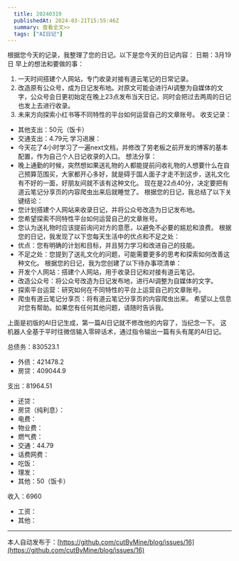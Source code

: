 ```yaml
---
  title: 20240319
  publishedAt: 2024-03-21T15:55:46Z
  summary: 查看全文>>
  tags: ["AI日记"]
---
```


根据您今天的记录，我整理了您的日记。以下是您今天的日记内容：
日期：3月19日
早上的想法和要做的事：
1. 一天时间搭建个人网站，专门收录对接有道云笔记的日常记录。
2. 改造原有公众号，成为日记发布地。对原文可能会进行AI调整为自媒体的文字，公众号会日更初始定在晚上23点发布当天日记，同时会把过去两周的日记也发上去进行收录。
3. 未来方向探索小红书等不同特性的平台如何运营自己的文章账号。
收支记录：
- 其他支出：50元（饭卡）
- 交通支出：4.79元
学习进展：
- 今天花了4小时学习了一遍next文档，并修改了劳老板之前开发的博客的基本配置，作为自己个人日记收录的入口。
想法分享：
- 晚上通勤的时候，突然想如果送礼物的人都能提前问收礼物的人想要什么在自己预算范围买，大家都开心多好，就是碍于国人面子才走不到这步，送礼文化有不好的一面，好朋友间就不该有这种文化。
现在是22点40分，决定要把有道云笔记分享页的内容爬虫出来后就睡觉了。
根据您的日记，我总结了以下关键结论：
- 您计划搭建个人网站来收录日记，并将公众号改造为日记发布地。
- 您希望探索不同特性平台如何运营自己的文章账号。
- 您认为送礼物时应该提前询问对方的意愿，以避免不必要的尴尬和浪费。
根据您的日记，我发现了以下您每天生活中的优点和不足之处：
- 优点：您有明确的计划和目标，并且努力学习和改进自己的技能。
- 不足之处：您提到了送礼文化的问题，可能需要更多的思考和探索如何改善这种文化。
根据您的日记，我为您创建了以下待办事项清单：
- 开发个人网站：搭建个人网站，用于收录日记和对接有道云笔记。
- 改造公众号：将公众号改造为日记发布地，进行AI调整为自媒体的文字。
- 探索平台运营：研究如何在不同特性的平台上运营自己的文章账号。
- 爬虫有道云笔记分享页：将有道云笔记分享页的内容爬虫出来。
希望以上信息对您有帮助。如果您有任何其他问题，请随时告诉我。

上面是初版的AI日记生成，第一篇AI日记就不修改他的内容了，当纪念一下。
这机器人全基于平时往微信输入零碎话术，通过指令输出一篇有头有尾的AI日记。


总债务：830523.1
- 外债：421478.2
- 房贷：409044.9

支出：81964.51
- 还贷：
- 房贷（纯利息）：
- 电费：
- 物业费：
- 燃气费：
- 交通：44.79
- 话费网费：
- 吃饭：
- 理发：
- 其他：50（饭卡）

收入：6960
- 工资：
- 其他：




---
本人自动发布于：[https://github.com/cutByMine/blog/issues/16](https://github.com/cutByMine/blog/issues/16)
